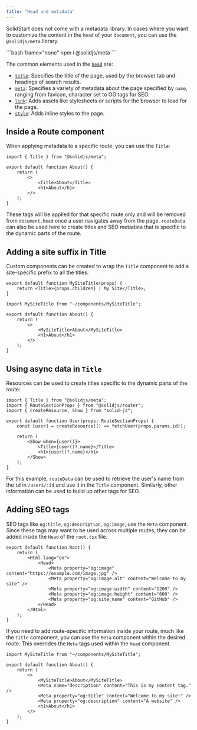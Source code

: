 ```yaml
---
title: "Head and metadata"
---
```


SolidStart does not come with a metadata library.
In cases where you want to customize the content in the `head` of your `document`, you can use the `@solidjs/meta` library.

<div id="npm">```bash frame="none" npm i @solidjs/meta ```</div>

The common elements used in the [`head`](https://developer.mozilla.org/en-US/docs/Web/HTML/Element/head) are:

- [`title`](https://developer.mozilla.org/en-US/docs/Web/HTML/Element/title): Specifies the title of the page, used by the browser tab and headings of search results.
- [`meta`](https://developer.mozilla.org/en-US/docs/Web/HTML/Element/meta): Specifies a variety of metadata about the page specified by `name`, ranging from favicon, character set to OG tags for SEO.
- [`link`](https://developer.mozilla.org/en-US/docs/Web/HTML/Element/link): Adds assets like stylesheets or scripts for the browser to load for the page.
- [`style`](https://developer.mozilla.org/en-US/docs/Web/HTML/Element/style): Adds inline styles to the page.

## Inside a Route component

When applying metadata to a specific route, you can use the `Title`:

```tsx {6}
import { Title } from "@solidjs/meta";

export default function About() {
	return (
		<>
			<Title>About</Title>
			<h1>About</h1>
		</>
	);
}
```

These tags will be applied for that specific route only and will be removed from `document.head` once a user navigates away from the page.
`routeData` can also be used here to create titles and SEO metadata that is specific to the dynamic parts of the route.

## Adding a site suffix in Title

Custom components can be created to wrap the `Title` component to add a site-specific prefix to all the titles:

```tsx {2}
export default function MySiteTitle(props) {
	return <Title>{props.children} | My Site</Title>;
}
```

```tsx { 6 }
import MySiteTitle from "~/components/MySiteTitle";

export default function About() {
	return (
		<>
			<MySiteTitle>About</MySiteTitle>
			<h1>About</h1>
		</>
	);
}
```

## Using async data in `Title`

Resources can be used to create titles specific to the dynamic parts of the route:

```tsx { 10 }
import { Title } from "@solidjs/meta";
import { RouteSectionProps } from "@solidjs/router";
import { createResource, Show } from "solid-js";

export default function User(props: RouteSectionProps) {
	const [user] = createResource(() => fetchUser(props.params.id));

	return (
		<Show when={user()}>
			<Title>{user()?.name}</Title>
			<h1>{user()?.name}</h1>
		</Show>
	);
}
```

For this example, `routeData` can be used to retrieve the user's name from the `id` in `/users/:id` and use it in the `Title` component.
Similarly, other information can be used to build up other tags for SEO.

## Adding SEO tags

SEO tags like `og:title`, `og:description`, `og:image`, use the `Meta` component.
Since these tags may want to be used across multiple routes, they can be added inside the `Head` of the `root.tsx` file.

```tsx { 5-15 }
export default function Root() {
	return (
		<Html lang="en">
			<Head>
				<Meta property="og:image" content="https://example.com/image.jpg" />
				<Meta property="og:image:alt" content="Welcome to my site" />
				<Meta property="og:image:width" content="1200" />
				<Meta property="og:image:height" content="600" />
				<Meta property="og:site_name" content="GitHub" />
			</Head>
		</Html>
	);
}
```

If you need to add route-specific information inside your route, much like the `Title` component, you can use the `Meta` component within the desired route.
This overrides the `Meta` tags used within the `Head` component.

```tsx
import MySiteTitle from "~/components/MySiteTitle";

export default function About() {
	return (
		<>
			<MySiteTitle>About</MySiteTitle>
			<Meta name="description" content="This is my content tag." />
			<Meta property="og:title" content="Welcome to my site!" />
			<Meta property="og:description" content="A website" />
			<h1>About</h1>
		</>
	);
}
```
